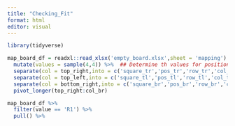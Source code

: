 ```yaml
---
title: "Checking_Fit"
format: html
editor: visual
---
```



```r
library(tidyverse)
```

```r
map_board_df = readxl::read_xlsx('empty_board.xlsx',sheet = 'mapping') %>% 
  mutate(values = sample(4,4)) %>%  ## Determine th values for positions 
  separate(col = top_right,into = c('square_tr','pos_tr','row_tr','col_tr'),remove = FALSE) %>% 
  separate(col = top_left,into = c('square_tl','pos_tl','row_tl','col_tl'),remove = FALSE) %>% 
  separate(col = bottom_right,into = c('square_br','pos_br','row_br','col_br'),remove = FALSE) %>% 
  pivot_longer(top_right:col_br)
```




```r
map_board_df %>% 
  filter(value == 'R1') %>% 
  pull() %>% 
  
```

